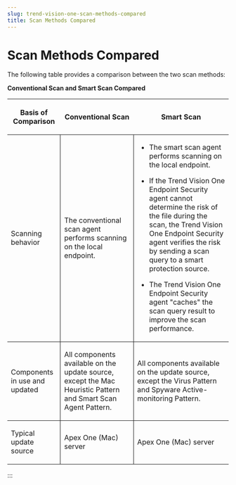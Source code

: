 ```yaml
---
slug: trend-vision-one-scan-methods-compared
title: Scan Methods Compared
---
```

# Scan Methods Compared

The following table provides a comparison between the two scan methods:

**Conventional Scan and Smart Scan Compared**

<table>
<colgroup>
<col style="width: 24%" />
<col style="width: 33%" />
<col style="width: 43%" />
</colgroup>
<thead>
<tr>
<th><p>Basis of Comparison</p></th>
<th><p>Conventional Scan</p></th>
<th><p>Smart Scan</p></th>
</tr>
</thead>
<tbody>
<tr>
<td style="border-bottom-width: 1px; border-bottom-style: solid; border-right-width: 1px; border-right-style: solid"><p>Scanning behavior</p></td>
<td style="border-bottom-width: 1px; border-bottom-style: solid; border-right-width: 1px; border-right-style: solid"><p>The conventional scan agent performs scanning on the local endpoint.</p></td>
<td style="border-bottom-width: 1px; border-bottom-style: solid"><ul>
<li><p>The smart scan agent performs scanning on the local endpoint.</p></li>
<li><p>If the Trend Vision One Endpoint Security agent cannot determine the risk of the file during the scan, the Trend Vision One Endpoint Security agent verifies the risk by sending a scan query to a smart protection source.</p></li>
<li><p>The Trend Vision One Endpoint Security agent "caches" the scan query result to improve the scan performance.</p></li>
</ul></td>
</tr>
<tr>
<td style="border-bottom-width: 1px; border-bottom-style: solid; border-right-width: 1px; border-right-style: solid"><p>Components in use and updated</p></td>
<td style="border-bottom-width: 1px; border-bottom-style: solid; border-right-width: 1px; border-right-style: solid"><p>All components available on the update source, except the Mac Heuristic Pattern and Smart Scan Agent Pattern.</p></td>
<td style="border-bottom-width: 1px; border-bottom-style: solid"><p>All components available on the update source, except the Virus Pattern and Spyware Active-monitoring Pattern.</p></td>
</tr>
<tr>
<td style="border-right-width: 1px; border-right-style: solid"><p>Typical update source</p></td>
<td style="border-right-width: 1px; border-right-style: solid"><p>Apex One (Mac) server</p></td>
<td><p>Apex One (Mac) server</p></td>
</tr>
</tbody>
</table>
:::

